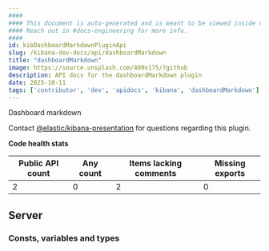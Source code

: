 ```yaml
---
####
#### This document is auto-generated and is meant to be viewed inside our experimental, new docs system.
#### Reach out in #docs-engineering for more info.
####
id: kibDashboardMarkdownPluginApi
slug: /kibana-dev-docs/api/dashboardMarkdown
title: "dashboardMarkdown"
image: https://source.unsplash.com/400x175/?github
description: API docs for the dashboardMarkdown plugin
date: 2025-10-11
tags: ['contributor', 'dev', 'apidocs', 'kibana', 'dashboardMarkdown']
---
```


Dashboard markdown

Contact [@elastic/kibana-presentation](https://github.com/orgs/elastic/teams/kibana-presentation) for questions regarding this plugin.

**Code health stats**

| Public API count  | Any count | Items lacking comments | Missing exports |
|-------------------|-----------|------------------------|-----------------|
| 2 | 0 | 2 | 0 |

## Server

### Consts, variables and types
<DocDefinitionList data={dashboardMarkdownObj.server.misc}/>

